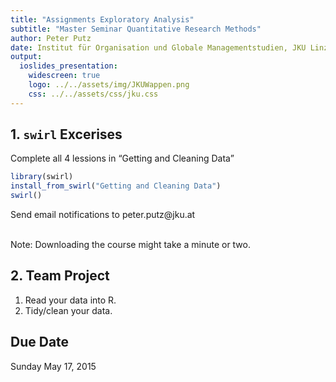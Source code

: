 ```yaml
---
title: "Assignments Exploratory Analysis"
subtitle: "Master Seminar Quantitative Research Methods"
author: Peter Putz
date: Institut für Organisation und Globale Managementstudien, JKU Linz
output: 
  ioslides_presentation:
    widescreen: true
    logo: ../../assets/img/JKUWappen.png
    css: ../../assets/css/jku.css
---
```



<style>
table.rmdtable th {
  color: white;
  font-size: 18px;
  background: -webkit-gradient(linear, 50% 0%, 50% 100%, color-stop(40%, #1e786d), color-stop(80%, #144f48)) no-repeat;
  background: -webkit-linear-gradient(top, #1e786d 40%, #144f48 80%) no-repeat;
  background: -moz-linear-gradient(top, #1e786d 40%, #144f48 80%) no-repeat;
  background: -o-linear-gradient(top, #1e786d 40%, #144f48 80%) no-repeat;
  background: linear-gradient(top, #1e786d 40%, #144f48 80%) no-repeat;
}
</style>


## 1. `swirl` Excerises

Complete all 4 lessions in "Getting and Cleaning Data"

```r
library(swirl)
install_from_swirl("Getting and Cleaning Data")
swirl()
```

Send email notifications to peter.putz@jku.at

\
Note: Downloading the course might take a minute or two.

## 2. Team Project

1. Read your data into R.
2. Tidy/clean your data.



## Due Date

Sunday May 17, 2015